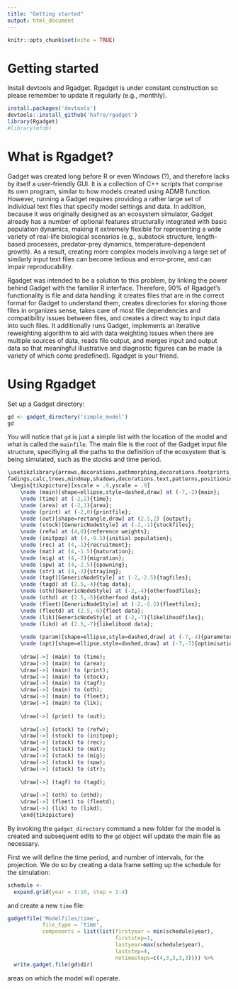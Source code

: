 ```yaml
---
title: "Getting started"
output: html_document
---
```


```r
knitr::opts_chunk$set(echo = TRUE)
```

# Getting started

Install devtools and Rgadget. Rgadget is under constant construction so please remember to update it regularly (e.g., monthly).

```r
install.packages('devtools')
devtools::install_github('hafro/rgadget')
library(Rgadget)
#library(mfdb)
```

# What is Rgadget?

Gadget was created long before R or even Windows (?), and therefore lacks by itself a
user-friendly GUI. It is a collection of C++ scripts that comprise its own program,
similar to how models created using ADMB function. However, running a Gadget 
requires providing a rather large set of individual text files that specify model
settings and data. In addition, because it was originally designed as an ecosystem
simulator, Gadget already has a number of optional features structurally integrated 
with basic population dynamics, making it extremely flexible for representing a wide
variety of real-life biological scenarios (e.g., substock structure, length-based
processes, predator-prey dynamics, temperature-dependent growth). As a result, creating
more complex models involving a large set of similarly input text files can become
tedious and error-prone, and can impair reproducability.

Rgadget was intended to be a solution to this problem, by linking the power behind 
Gadget with the familiar R interface. Therefore, 90% of Rgadget's functionality is file 
and data handling: it creates files that are in the correct format for Gadget to
understand them, creates directories for storing those files in organizes sense, takes 
care of most file dependencies and compatibility issues between files, and creates a
direct way to input data into such files. It additionally runs Gadget, implements an
iterative reweighting algorithm to aid with data weighting issues when there are 
multiple sources of data, reads file output, and merges input and output data so that 
meaningful illustrative and diagnostic figures can be made (a variety of which come 
predefined). Rgadget is your friend.

# Using Rgadget

Set up a Gadget directory:

```r
gd <- gadget_directory('simple_model')
gd
```

You will notice that `gd` is just a simple list with the location of the model and what is called the `mainfile`. The main file is the root of the Gadget input file structure, specifiying all the paths to the definition of the ecosystem that is being simulated, such as the stocks and time period. 

```r
\usetikzlibrary{arrows,decorations.pathmorphing,decorations.footprints,
fadings,calc,trees,mindmap,shadows,decorations.text,patterns,positioning,shapes,matrix,fit,backgrounds}
 \begin{tikzpicture}[xscale = .9,yscale = .9]
    \node (main)[shape=ellipse,style=dashed,draw] at (-7,-2){main};
    \node (time) at (-2,2){time};
    \node (area) at (-2,1){area};
    \node (print) at (-2,0){printfile};
    \node (out)[shape=rectangle,draw] at (2.5,2) {output};
    \node (stock)[GenericNodeStyle] at (-2,-1){stockfiles};
    \node (refw) at (4,0){reference weights};
    \node (initpop) at (4,-0.5){initial population};
    \node (rec) at (4,-1){recruitment};
    \node (mat) at (4,-1.5){maturation};
    \node (mig) at (4,-2){migration};
    \node (spw) at (4,-2.5){spawning};
    \node (str) at (4,-3){straying};
    \node (tagf)[GenericNodeStyle] at (-2,-2.5){tagfiles};
    \node (tagd) at (2.5,-4){tag data};
    \node (oth)[GenericNodeStyle] at (-2,-4){otherfoodfiles};
    \node (othd) at (2.5,-5){otherfood data};
    \node (fleet)[GenericNodeStyle] at (-2,-5.5){fleetfiles};
    \node (fleetd) at (2.5,-6){fleet data};
    \node (lik)[GenericNodeStyle] at (-2,-7){likelihoodfiles};
    \node (likd) at (2.5,-7){likelihood data};
   
    \node (param)[shape=ellipse,style=dashed,draw] at (-7,-4){parameters};
    \node (opt)[shape=ellipse,style=dashed,draw] at (-7,-7){optimisation};
    
    \draw[->] (main) to (time);
    \draw[->] (main) to (area);
    \draw[->] (main) to (print);
    \draw[->] (main) to (stock);
    \draw[->] (main) to (tagf);
    \draw[->] (main) to (oth);
    \draw[->] (main) to (fleet);
    \draw[->] (main) to (lik);
    
    \draw[->] (print) to (out);
    
    \draw[->] (stock) to (refw);
    \draw[->] (stock) to (initpop);
    \draw[->] (stock) to (rec);
    \draw[->] (stock) to (mat);
    \draw[->] (stock) to (mig);
    \draw[->] (stock) to (spw);
    \draw[->] (stock) to (str);
    
    \draw[->] (tagf) to (tagd);
    
    \draw[->] (oth) to (othd);
    \draw[->] (fleet) to (fleetd);
    \draw[->] (lik) to (likd);
    \end{tikzpicture}
```

By invoking the `gadget_directory` command a new folder for the model is created and subsequent edits to the `gd` object will update the main file as necessary. 

First we will define the time period, and number of intervals, for the projection. We do so by creating a data frame setting up the schedule for the simulation:

```r
schedule <- 
  expand.grid(year = 1:10, step = 1:4) 
```

and create a new `time` file:

```r
gadgetfile('Modelfiles/time',
           file_type = 'time',
           components = list(list(firstyear = min(schedule$year),
                                  firststep=1,
                                  lastyear=max(schedule$year),
                                  laststep=4,
                                  notimesteps=c(4,3,3,3,3)))) %>% 
  write.gadget.file(gd$dir)
```


areas on which the model will operate. 